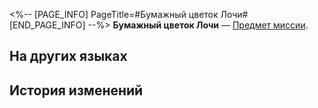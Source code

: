 <%-- [PAGE_INFO]
PageTitle=#Бумажный цветок Лочи#
[END_PAGE_INFO] --%>
{{Предмет Инфобокс
|id          = 140166
|Изображение = Предмет Бумажный цветок Лочи.png
|Тип         = Предмет миссии
|Инвентарь   = Миссии
|Редкость    = 3
|Эффект      = 
|Описание    = Лист бумаги, сложенный в цветок. Лепестки выглядят как живые. Можно попытаться представить, какие искусные руки сумели даровать бумаге такое сходство с настоящим цветком.
}}
'''Бумажный цветок Лочи''' — [[Предмет миссии]].

==На других языках==
{{На других языках
|en   = Luocha's Paper Flower
|zhs  = 罗刹的纸花
|zht  = 羅剎的紙花
|ja   = 羅刹の紙花
|ko   = 나찰의 종이꽃
|es   = Flor de papel de Luocha
|fr   = Fleur en papier de Luocha
|ru   = Бумажный цветок Лочи
|th   = ดอกไม้กระดาษของ Luocha
|vi   = Hoa Giấy Luocha
|de   = Luochas Papierblume
|id   = Bunga Kertas Luocha
|pt   = Flor de Papel do Luocha
}}

==История изменений==
{{История изменений|3.5}}